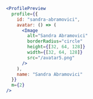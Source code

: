 ```jsx
<ProfilePreview
  profile={{
    id: "sandra-abramovici",
    avatar: () => (
      <Image
        alt="Sandra Abramovici"
        borderRadius="circle"
        height={[32, 64, 128]}
        width={[32, 64, 128]}
        src="/avatar5.png"
      />
    ),
    name: "Sandra Abramovici"
  }}
  m={2}
/>
```
